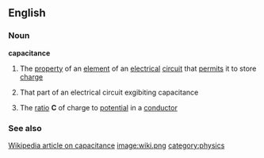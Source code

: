 ==English==
===Noun===
'''capacitance'''
#{{Physics}} The [[property]] of an [[element]] of an [[electrical]] [[circuit]] that [[permit]]s it to store [[charge]]
#{{Physics}} That part of an electrical circuit exgibiting capacitance
#{{Physics}} The [[ratio]] '''C''' of charge to [[potential]] in a [[conductor]]


=== See also ===
[[:w:capacitance|Wikipedia article on capacitance]] 
[[image:wiki.png]]
[[category:physics]]